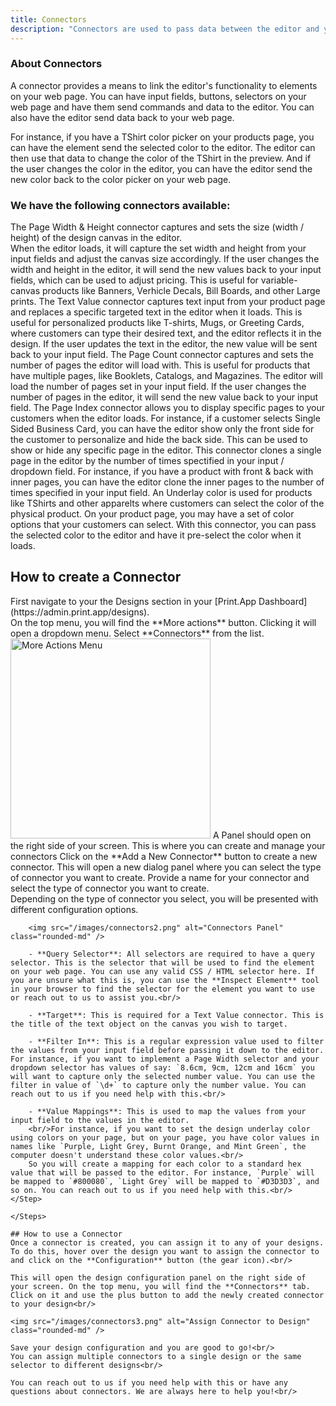 ```yaml
---
title: Connectors
description: "Connectors are used to pass data between the editor and your web page. You can use them to send data from the editor to your web page and vice versa."
---
```

### About Connectors

A connector provides a means to link the editor's functionality to elements on your web page. You can have input fields, buttons, selectors on your web page and have them send commands and data to the editor. You can also have the editor send data back to your web page.

For instance, if you have a TShirt color picker on your products page, you can have the element send the selected color to the editor. The editor can then use that data to change the color of the TShirt in the preview. And if the user changes the color in the editor, you can have the editor send the new color back to the color picker on your web page.

### We have the following connectors available:

<AccordionGroup>

<Accordion title="Page Width & Height">
The Page Width & Height connector captures and sets the size (width / height) of the design canvas in the editor.<br/>When the editor loads, it will capture the set width and height from your input fields and adjust the canvas size accordingly. If the user changes the width and height in the editor, it will send the new values back to your input fields, which can be used to adjust pricing. This is useful for variable-canvas products like Banners, Verhicle Decals, Bill Boards, and other Large prints.
</Accordion>

<Accordion title="Text Value">
The Text Value connector captures text input from your product page and replaces a specific targeted text in the editor when it loads. This is useful for personalized products like T-shirts, Mugs, or Greeting Cards, where customers can type their desired text, and the editor reflects it in the design. If the user updates the text in the editor, the new value will be sent back to your input field.
</Accordion>

<Accordion title="Page Count">
The Page Count connector captures and sets the number of pages the editor will load with. This is useful for products that have multiple pages, like Booklets, Catalogs, and Magazines. The editor will load the number of pages set in your input field. If the user changes the number of pages in the editor, it will send the new value back to your input field.
</Accordion>

<Accordion title="Page Index">
The Page Index connector allows you to display specific pages to your customers when the editor loads. For instance, if a customer selects Single Sided Business Card, you can have the editor show only the front side for the customer to personalize and hide the back side.
This can be used to show or hide any specific page in the editor.
</Accordion>

<Accordion title="Page Clone">
This connector clones a single page in the editor by the number of times spectified in your input / dropdown field. For instance, if you have a product with front & back with inner pages, you can have the editor clone the inner pages to the number of times specified in your input field.
</Accordion>

<Accordion title="Underlay Color">
An Underlay color is used for products like TShirts and other apparelts where customers can select the color of the physical product. On your product page, you may have a set of color options that your customers can select. With this connector, you can pass the selected color to the editor and have it pre-select the color when it loads.
</Accordion>

</AccordionGroup>

## How to create a Connector

<Steps>
    <Step title="Open your Dashboard">
        First navigate to your the Designs section in your [Print.App Dashboard](https://admin.print.app/designs).<br/>
    </Step>
    <Step title="Open Connectors Panel">
        On the top menu, you will find the **More actions** button. Clicking it will open a dropdown menu. Select **Connectors** from the list.<img src="/images/connectors1.png" alt="More Actions Menu" width="320px" class="rounded-md" />
        A Panel should open on the right side of your screen. This is where you can create and manage your connectors
    </Step>
    <Step title="Open Connectors Panel">
        Click on the **Add a New Connector** button to create a new connector. This will open a new dialog panel where you can select the type of connector you want to create.
    </Step>
    <Step title="Configure your Connector">
        Provide a name for your connector and select the type of connector you want to create.<br/>
        Depending on the type of connector you select, you will be presented with different configuration options.

        <img src="/images/connectors2.png" alt="Connectors Panel" class="rounded-md" />

        - **Query Selector**: All selectors are required to have a query selector. This is the selector that will be used to find the element on your web page. You can use any valid CSS / HTML selector here. If you are unsure what this is, you can use the **Inspect Element** tool in your browser to find the selector for the element you want to use or reach out to us to assist you.<br/>

        - **Target**: This is required for a Text Value connector. This is the title of the text object on the canvas you wish to target.

        - **Filter In**: This is a regular expression value used to filter the values from your input field before passing it down to the editor. For instance, if you want to implement a Page Width selector and your dropdown selector has values of say: `8.6cm, 9cm, 12cm and 16cm` you will want to capture only the selected number value. You can use the filter in value of `\d+` to capture only the number value. You can reach out to us if you need help with this.<br/>

        - **Value Mappings**: This is used to map the values from your input field to the values in the editor.
        <br/>For instance, if you want to set the design underlay color using colors on your page, but on your page, you have color values in names like `Purple, Light Grey, Burnt Orange, and Mint Green`, the computer doesn't understand these color values.<br/>
        So you will create a mapping for each color to a standard hex value that will be passed to the editor. For instance, `Purple` will be mapped to `#800080`, `Light Grey` will be mapped to `#D3D3D3`, and so on. You can reach out to us if you need help with this.<br/>
    </Step>

    </Steps>

    ## How to use a Connector
    Once a connector is created, you can assign it to any of your designs. To do this, hover over the design you want to assign the connector to and click on the **Configuration** button (the gear icon).<br/>

    This will open the design configuration panel on the right side of your screen. On the top menu, you will find the **Connectors** tab. Click on it and use the plus button to add the newly created connector to your design<br/>

    <img src="/images/connectors3.png" alt="Assign Connector to Design" class="rounded-md" />

    Save your design configuration and you are good to go!<br/>
    You can assign multiple connectors to a single design or the same selector to different designs<br/>

    You can reach out to us if you need help with this or have any questions about connectors. We are always here to help you!<br/>
